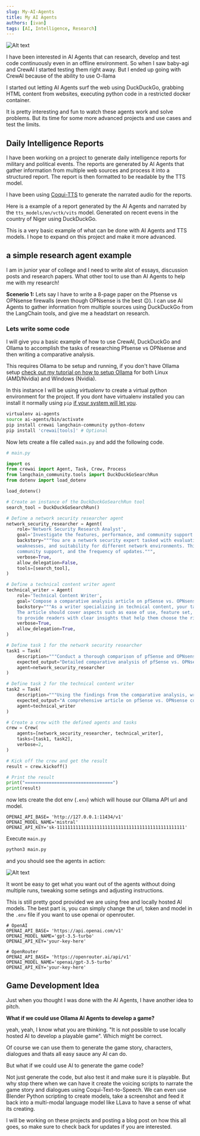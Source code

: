 ```yaml
---
slug: My-AI-Agents
title: My AI Agents
authors: [ivan]
tags: [AI, Intelligence, Research]
---
```



![Alt text](/img/meme0001.png "Meme")

I have been interested in AI Agents that can research, develop and test code continuously even in an offline environment. So when I saw baby-agi and CrewAI I started testing them right away. But I ended up going with CrewAI because of the ability to use O-llama

I started out letting AI Agents surf the web using DuckDuckGo, grabbing HTML content from websites, executing python code in a restricted docker container. 

It is pretty interesting and fun to watch these agents work and solve problems. But its time for some more advanced projects and use cases and test the limits.

## Daily Intelligence Reports

I have been working on a project to generate daily intelligence reports for military and political events. 
The reports are generated by AI Agents that gather information from multiple web sources and process it into a structured report. 
The report is then formatted to be readable by the TTS model.

I have been using [Coqui-TTS](https://github.com/coqui-ai/TTS) to generate the narrated audio for the reports.

Here is a example of a report generated by the AI Agents and narrated by the `tts_models/en/vctk/vits` model. 
Generated on recent evens in the country of Niger using DuckDuckGo.

<AudioPlayer src="https://f004.backblazeb2.com/file/ivans-web-s3/intel-report-voices/niger-reports-2024/001/cc8133dd-4947-4c95-82a7-8a8b41d649cf.wav" />

This is a very basic example of what can be done with AI Agents and TTS models. I hope to expand on this project and make it more advanced.

## a simple research agent example
 
I am in junior year of college and I need to write alot of essays, discussion posts and research papers. What other tool to use than AI Agents to help me with my research!

**Scenerio 1:** Lets say I have to write a 8-page paper on the Pfsense vs OPNsense firewalls (even though OPNsense is the best 😉). 
I can use AI Agents to gather information from multiple sources using DuckDuckGo 
from the LangChain tools, and give me a headstart on research. 

### Lets write some code

I will give you a basic example of how to use CrewAI, DuckDuckGo and Ollama to accomplish the tasks of researching Pfsense vs OPNsense and then writing a comparative analysis.

This requires Ollama to be setup and running, if you don't have Ollama setup [check out my tutorial on how to setup Ollama](/docs/ollama-setup) for both Linux (AMD/Nvidia) and Windows (Nvidia).

In this instance I will be using *virtualenv* to create a virtual python environment for the project. If you dont have virtualenv installed you can install it normally using `pip` [if your system will let you](/docs/python-externally-managed-environment).

```bash
virtualenv ai-agents
source ai-agents/bin/activate
pip install crewai langchain-community python-dotenv
pip install 'crewai[tools]' # Optional
```

Now lets create a file called `main.py` and add the following code.

```python
# main.py

import os
from crewai import Agent, Task, Crew, Process
from langchain_community.tools import DuckDuckGoSearchRun
from dotenv import load_dotenv

load_dotenv()

# Create an instance of the DuckDuckGoSearchRun tool
search_tool = DuckDuckGoSearchRun()

# Define a network security researcher agent
network_security_researcher = Agent(
    role='Network Security Research Analyst',
    goal='Investigate the features, performance, and community support of pfSense and OPNsense',
    backstory="""You are a network security expert tasked with evaluating pfSense and OPNsense. Your goal is to understand their strengths,
    weaknesses, and suitability for different network environments. This includes analyzing their features, performance benchmarks,
    community support, and the frequency of updates.""",
    verbose=True,
    allow_delegation=False,
    tools=[search_tool],
)

# Define a technical content writer agent
technical_writer = Agent(
    role='Technical Content Writer',
    goal='Compose a comparative analysis article on pfSense vs. OPNsense',
    backstory="""As a writer specializing in technical content, your task is to create a detailed article comparing pfSense and OPNsense.
    The article should cover aspects such as ease of use, feature set, performance, community support, and update frequency. Your aim is
    to provide readers with clear insights that help them choose the right solution for their needs.""",
    verbose=True,
    allow_delegation=True,
)

# Define task 1 for the network security researcher
task1 = Task(
    description="""Conduct a thorough comparison of pfSense and OPNsense, focusing on features, performance, community support, and update frequency.""",
    expected_output="Detailed comparative analysis of pfSense vs. OPNsense",
    agent=network_security_researcher
)

# Define task 2 for the technical content writer
task2 = Task(
    description="""Using the findings from the comparative analysis, write an engaging and informative article that helps readers understand the key differences and make an informed decision.""",
    expected_output="A comprehensive article on pfSense vs. OPNsense comparison",
    agent=technical_writer
)

# Create a crew with the defined agents and tasks
crew = Crew(
    agents=[network_security_researcher, technical_writer],
    tasks=[task1, task2],
    verbose=2,
)

# Kick off the crew and get the result
result = crew.kickoff()

# Print the result
print("=================================")
print(result)
```

now lets create the dot env (`.env`) which will house our Ollama API url and model.

```env
OPENAI_API_BASE= 'http://127.0.0.1:11434/v1'
OPENAI_MODEL_NAME='mistral'
OPENAI_API_KEY='sk-111111111111111111111111111111111111111111111111'
```

Execute `main.py`

```bash
python3 main.py
```

and you should see the agents in action:

![Alt text](/img/aiagents001.png "AI Agents terminal output")

It wont be easy to get what you want out of the agents without doing multiple runs, tweaking some setings and adjusting instructions.

This is still pretty good provided we are using free and locally hosted AI models. The best part is, you can simply change the url, token and model in the `.env` file if you want to use openai or openrouter.

```env
# OpenAI
OPENAI_API_BASE= 'https://api.openai.com/v1'
OPENAI_MODEL_NAME='gpt-3.5-turbo'
OPENAI_API_KEY='your-key-here'
```
```env
# OpenRouter
OPENAI_API_BASE= 'https://openrouter.ai/api/v1'
OPENAI_MODEL_NAME='openai/gpt-3.5-turbo'
OPENAI_API_KEY='your-key-here'
```

## Game Development Idea

Just when you thought I was done with the AI Agents, I have another idea to pitch.

**What if we could use Ollama AI Agents to develop a game?**

yeah, yeah, I know what you are thinking. "It is not possible to use locally hosted AI to develop a playable game". Which might be correct.

Of course we can use them to generate the game story, characters, dialogues and thats all easy sauce any AI can do.

But what if we could use AI to generate the game code?

Not just generate the code, but also test it and make sure it is playable. But why stop there when we can have it create the voicing scripts to narrate the game story and dialogues using Coqui-Text-to-Speech. 
We can even use Blender Python scripting to create models, take a screenshot and feed it back into a multi-modal language model like LLava to have a sense of what its creating.

I will be working on these projects and posting a blog post on how this all goes, so make sure to check back for updates if you are interested.